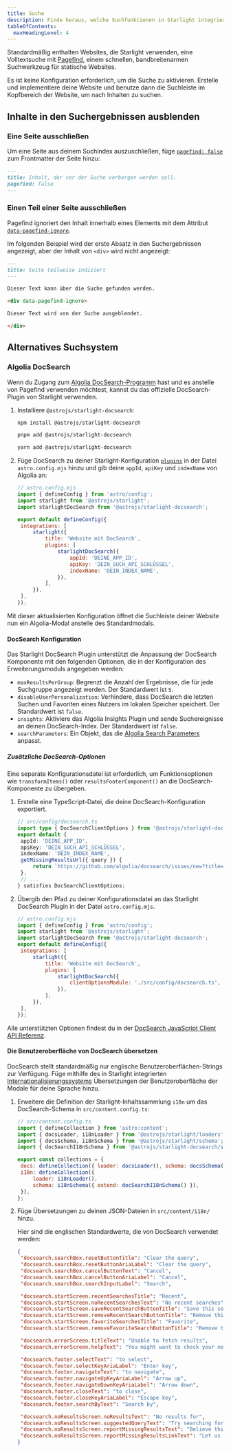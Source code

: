 ```yaml
---
title: Suche
description: Finde heraus, welche Suchfunktionen in Starlight integriert sind und wie du sie anpassen kannst.
tableOfContents:
  maxHeadingLevel: 4
---
```



Standardmäßig enthalten Websites, die Starlight verwenden, eine Volltextsuche mit [Pagefind](https://pagefind.app/), einem schnellen, bandbreitenarmen Suchwerkzeug für statische Websites.

Es ist keine Konfiguration erforderlich, um die Suche zu aktivieren. Erstelle und implementiere deine Website und benutze dann die Suchleiste im Kopfbereich der Website, um nach Inhalten zu suchen.

## Inhalte in den Suchergebnissen ausblenden

### Eine Seite ausschließen

Um eine Seite aus deinem Suchindex auszuschließen, füge [`pagefind: false`](/de/reference/frontmatter/#pagefind) zum Frontmatter der Seite hinzu:

```md title="src/content/docs/not-indexed.md" ins={3}
---
title: Inhalt, der vor der Suche verborgen werden soll.
pagefind: false
---
```

### Einen Teil einer Seite ausschließen

Pagefind ignoriert den Inhalt innerhalb eines Elements mit dem Attribut [`data-pagefind-ignore`](https://pagefind.app/docs/indexing/#removing-individual-elements-from-the-index).

Im folgenden Beispiel wird der erste Absatz in den Suchergebnissen angezeigt, aber der Inhalt von `<div>` wird nicht angezeigt:

```md title="src/content/docs/partially-indexed.md" ins="data-pagefind-ignore"
---
title: Seite teilweise indiziert
---

Dieser Text kann über die Suche gefunden werden.

<div data-pagefind-ignore>

Dieser Text wird von der Suche ausgeblendet.

</div>
```

## Alternatives Suchsystem

### Algolia DocSearch

Wenn du Zugang zum [Algolia DocSearch-Programm](https://docsearch.algolia.com/) hast und es anstelle von Pagefind verwenden möchtest, kannst du das offizielle DocSearch-Plugin von Starlight verwenden.

<Steps>

1. Installiere `@astrojs/starlight-docsearch`:

   <Tabs syncKey="pkg">

   <TabItem label="npm">

   ```sh
   npm install @astrojs/starlight-docsearch
   ```

   </TabItem>

   <TabItem label="pnpm">

   ```sh
   pnpm add @astrojs/starlight-docsearch
   ```

   </TabItem>

   <TabItem label="Yarn">

   ```sh
   yarn add @astrojs/starlight-docsearch
   ```

   </TabItem>

   </Tabs>

2. Füge DocSearch zu deiner Starlight-Konfiguration [`plugins`](/de/reference/configuration/#plugins) in der Datei `astro.config.mjs` hinzu und gib deine `appId`, `apiKey` und `indexName` von Algolia an:

   ```js ins={4,10-16}
   // astro.config.mjs
   import { defineConfig } from 'astro/config';
   import starlight from '@astrojs/starlight';
   import starlightDocSearch from '@astrojs/starlight-docsearch';

   export default defineConfig({
   	integrations: [
   		starlight({
   			title: 'Website mit DocSearch',
   			plugins: [
   				starlightDocSearch({
   					appId: 'DEINE_APP_ID',
   					apiKey: 'DEIN_SUCH_API_SCHLÜSSEL',
   					indexName: 'DEIN_INDEX_NAME',
   				}),
   			],
   		}),
   	],
   });
   ```

</Steps>

Mit dieser aktualisierten Konfiguration öffnet die Suchleiste deiner Website nun ein Algolia-Modal anstelle des Standardmodals.

#### DocSearch Konfiguration

Das Starlight DocSearch Plugin unterstützt die Anpassung der DocSearch Komponente mit den folgenden Optionen, die in der Konfiguration des Erweiterungsmoduls angegeben werden:

- `maxResultsPerGroup`: Begrenzt die Anzahl der Ergebnisse, die für jede Suchgruppe angezeigt werden. Der Standardwert ist `5`.
- `disableUserPersonalization`: Verhindere, dass DocSearch die letzten Suchen und Favoriten eines Nutzers im lokalen Speicher speichert. Der Standardwert ist `false`.
- `insights`: Aktiviere das Algolia Insights Plugin und sende Suchereignisse an deinen DocSearch-Index. Der Standardwert ist `false`.
- `searchParameters`: Ein Objekt, das die [Algolia Search Parameters](https://www.algolia.com/doc/api-reference/search-api-parameters/) anpasst.

##### Zusätzliche DocSearch-Optionen

Eine separate Konfigurationsdatei ist erforderlich, um Funktionsoptionen wie `transformItems()` oder `resultsFooterComponent()` an die DocSearch-Komponente zu übergeben.

<Steps>

1. Erstelle eine TypeScript-Datei, die deine DocSearch-Konfiguration exportiert.

   ```ts
   // src/config/docsearch.ts
   import type { DocSearchClientOptions } from '@astrojs/starlight-docsearch';
   export default {
   	appId: 'DEINE_APP_ID',
   	apiKey: 'DEIN_SUCH_API_SCHLÜSSEL',
   	indexName: 'DEIN_INDEX_NAME',
   	getMissingResultsUrl({ query }) {
   		return `https://github.com/algolia/docsearch/issues/new?title=${query}`;
   	},
   	// ...
   } satisfies DocSearchClientOptions;
   ```

2. Übergib den Pfad zu deiner Konfigurationsdatei an das Starlight DocSearch Plugin in der Datei `astro.config.mjs`.

   ```js {11-13}
   // astro.config.mjs
   import { defineConfig } from 'astro/config';
   import starlight from '@astrojs/starlight';
   import starlightDocSearch from '@astrojs/starlight-docsearch';
   export default defineConfig({
   	integrations: [
   		starlight({
   			title: 'Website mit DocSearch',
   			plugins: [
   				starlightDocSearch({
   					clientOptionsModule: './src/config/docsearch.ts',
   				}),
   			],
   		}),
   	],
   });
   ```

</Steps>

Alle unterstützten Optionen findest du in der [DocSearch JavaScript Client API Referenz](https://docsearch.algolia.com/docs/api/).

#### Die Benutzeroberfläche von DocSearch übersetzen

DocSearch stellt standardmäßig nur englische Benutzeroberflächen-Strings zur Verfügung.
Füge mithilfe des in Starlight integrierten [Internationalisierungs&shy;systems](/de/guides/i18n/#starlights-ui-übersetzen) Übersetzungen der Benutzeroberfläche der Modale für deine Sprache hinzu.

<Steps>

1. Erweitere die Definition der Starlight-Inhaltssammlung `i18n` um das DocSearch-Schema in `src/content.config.ts`:

   ```js ins={5} ins=/{ extend: .+ }/
   // src/content.config.ts
   import { defineCollection } from 'astro:content';
   import { docsLoader, i18nLoader } from '@astrojs/starlight/loaders';
   import { docsSchema, i18nSchema } from '@astrojs/starlight/schema';
   import { docSearchI18nSchema } from '@astrojs/starlight-docsearch/schema';

   export const collections = {
   	docs: defineCollection({ loader: docsLoader(), schema: docsSchema() }),
   	i18n: defineCollection({
   		loader: i18nLoader(),
   		schema: i18nSchema({ extend: docSearchI18nSchema() }),
   	}),
   };
   ```

2. Füge Übersetzungen zu deinen JSON-Dateien in `src/content/i18n/` hinzu.

   Hier sind die englischen Standardwerte, die von DocSearch verwendet werden:

   ```json title="src/content/i18n/en.json"
   {
   	"docsearch.searchBox.resetButtonTitle": "Clear the query",
   	"docsearch.searchBox.resetButtonAriaLabel": "Clear the query",
   	"docsearch.searchBox.cancelButtonText": "Cancel",
   	"docsearch.searchBox.cancelButtonAriaLabel": "Cancel",
   	"docsearch.searchBox.searchInputLabel": "Search",

   	"docsearch.startScreen.recentSearchesTitle": "Recent",
   	"docsearch.startScreen.noRecentSearchesText": "No recent searches",
   	"docsearch.startScreen.saveRecentSearchButtonTitle": "Save this search",
   	"docsearch.startScreen.removeRecentSearchButtonTitle": "Remove this search from history",
   	"docsearch.startScreen.favoriteSearchesTitle": "Favorite",
   	"docsearch.startScreen.removeFavoriteSearchButtonTitle": "Remove this search from favorites",

   	"docsearch.errorScreen.titleText": "Unable to fetch results",
   	"docsearch.errorScreen.helpText": "You might want to check your network connection.",

   	"docsearch.footer.selectText": "to select",
   	"docsearch.footer.selectKeyAriaLabel": "Enter key",
   	"docsearch.footer.navigateText": "to navigate",
   	"docsearch.footer.navigateUpKeyAriaLabel": "Arrow up",
   	"docsearch.footer.navigateDownKeyAriaLabel": "Arrow down",
   	"docsearch.footer.closeText": "to close",
   	"docsearch.footer.closeKeyAriaLabel": "Escape key",
   	"docsearch.footer.searchByText": "Search by",

   	"docsearch.noResultsScreen.noResultsText": "No results for",
   	"docsearch.noResultsScreen.suggestedQueryText": "Try searching for",
   	"docsearch.noResultsScreen.reportMissingResultsText": "Believe this query should return results?",
   	"docsearch.noResultsScreen.reportMissingResultsLinkText": "Let us know."
   }
   ```

</Steps>
